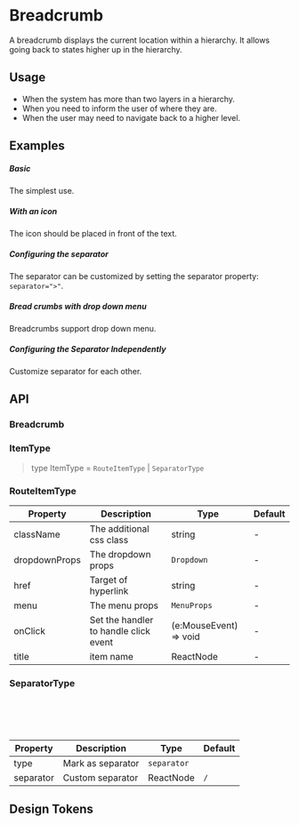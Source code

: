 
<Meta of={KitBreadcrumbStories} />

# Breadcrumb
A breadcrumb displays the current location within a hierarchy. It allows going back to states higher up in the hierarchy.

## Usage

- When the system has more than two layers in a hierarchy.
- When you need to inform the user of where they are.
- When the user may need to navigate back to a higher level.

## Examples

##### Basic
The simplest use.

<CustomCanvas content={Exemples.Basic} source={Sources.Basic} id="breadcrumb-basic" />

##### With an icon
The icon should be placed in front of the text.

<CustomCanvas content={Exemples.Icon} source={Sources.Icon} id="breadcrumb-icon" />

##### Configuring the separator
The separator can be customized by setting the separator property: `separator=">"`.

<CustomCanvas content={Exemples.Separator} source={Sources.Separator} id="breadcrumb-separator" />

##### Bread crumbs with drop down menu
Breadcrumbs support drop down menu.

<CustomCanvas content={Exemples.Dropdown} source={Sources.Dropdown} id="breadcrumb-dropdown" />

##### Configuring the Separator Independently
Customize separator for each other.

<CustomCanvas content={Exemples.IndependentSeparator} source={Sources.IndependentSeparator} id="breadcrumb-independent-separator" />

## API

### Breadcrumb

<Canvas of={KitBreadcrumbStories.Api} />

<Controls of={KitBreadcrumbStories.Api} />

### ItemType

> type ItemType = `RouteItemType` | `SeparatorType`

### RouteItemType

| Property | Description | Type | Default |
| --- | --- | --- | --- |
| className | The additional css class | string | - |
| dropdownProps | The dropdown props | `Dropdown` | - |
| href | Target of hyperlink | string | - |
| menu | The menu props | `MenuProps` | - |
| onClick | Set the handler to handle click event | (e:MouseEvent) => void | - |
| title | item name | ReactNode | - |

### SeparatorType

```ts
const item = {
  type: 'separator', // Must have
  separator: '/',
};
```

| Property  | Description       | Type        | Default |
| --------- | ----------------- | ----------- | ------- |
| type      | Mark as separator | `separator` |         |
| separator | Custom separator  | ReactNode   | `/`     |


## Design Tokens

<DesignTokens path="components.Breadcrumb" tokens={fields?.components?.Breadcrumb} />